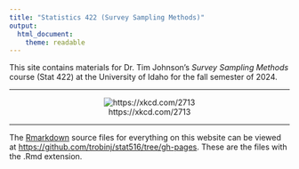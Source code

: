 ---
title: "Statistics 422 (Survey Sampling Methods)"
output: 
  html_document: 
    theme: readable
---

This site contains materials for Dr. Tim Johnson's *Survey Sampling Methods* course (Stat 422) at the University of Idaho for the fall semester of 2024.

***

<center>

![https://xkcd.com/2713](https://imgs.xkcd.com/comics/data_point.png)
</center>

***

The [Rmarkdown](https://rmarkdown.rstudio.com/) source files for everything on this website can be viewed at [https://github.com/trobinj/stat516/tree/gh-pages](https://github.com/trobinj/stat422/tree/gh-pages). These are the files with the .Rmd extension.

